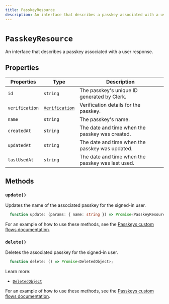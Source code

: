 ```yaml
---
title: PasskeyResource
description: An interface that describes a passkey associated with a user response.
---
```


# `PasskeyResource`

An interface that describes a passkey associated with a user response.

## Properties

| Properties                  | Type   | Description                       |
|-----------------------------|--------|-----------------------------------|
| `id`                             | `string` | The passkey's unique ID generated by Clerk.                                   |
| `verification`                   | [`Verification`](/docs/references/javascript/verification#verification) | Verification details for the passkey.                                   |
| `name`                           | `string` | The passkey's name.                                   |
| `createdAt`                      | `string` | The date and time when the passkey was created.                                  |
| `updatedAt`                      | `string` | The date and time when the passkey was updated.                                   |
| `lastUsedAt`                     | `string` | The date and time when the passkey was last used.                                   |

## Methods


### `update()`

Updates the name of the associated passkey for the signed-in user.

```typescript
  function update: (params: { name: string }) => Promise<PasskeyResource>;
```

For an example of how to use these methods, see the [Passkeys custom flows documentation](/docs/custom-flows/passkeys#rename-user-passkeys).

### `delete()`

Deletes the associated passkey for the signed-in user.


```typescript
  function delete: () => Promise<DeletedObject>;
```

Learn more:
- [`DeletedObject`](/docs/references/javascript/types/deleted-object)

For an example of how to use these methods, see the [Passkeys custom flows documentation](/docs/custom-flows/passkeys#delete-user-passkeys).
